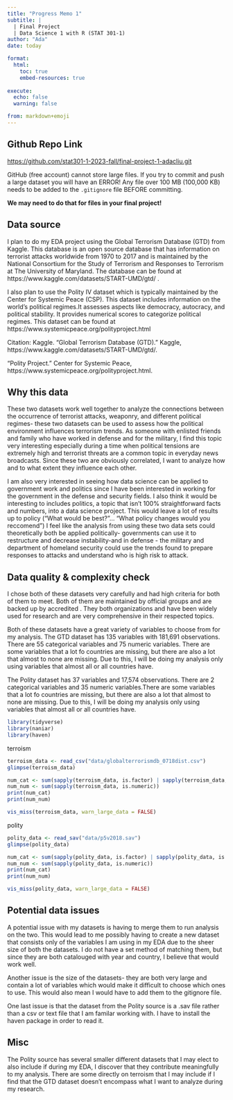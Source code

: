 ```yaml
---
title: "Progress Memo 1"
subtitle: |
  | Final Project 
  | Data Science 1 with R (STAT 301-1)
author: "Ada"
date: today

format:
  html:
    toc: true
    embed-resources: true
    
execute:
  echo: false
  warning: false

from: markdown+emoji 
---
```


::: {.callout-tip icon=false}

## Github Repo Link

[https://github.com/stat301-1-2023-fall/final-project-1-adacliu.git](https://github.com/stat301-1-2023-fall/final-project-1-adacliu.git)

:::

::: {.callout-warning}
GitHub (free account) cannot store large files. If you try to commit and push a large dataset you will have an ERROR! Any file over 100 MB (100,000 KB) needs to be added to the `.gitignore` file BEFORE committing.

**We may need to do that for files in your final project!**
:::

## Data source

I plan to do my EDA project using the Global Terrorism Database (GTD) from Kaggle. This database is an open source database that has information on terrorist attacks worldwide from 1970 to 2017 and is maintained by the National Consortium for the Study of Terrorism and Responses to Terrorism at The University of Maryland. The database can be found at https://www.kaggle.com/datasets/START-UMD/gtd/ .

I also plan to use the  Polity IV dataset which is typically maintained by the Center for Systemic Peace (CSP). This dataset includes information on the world's political regimes.It assesses aspects like democracy, autocracy, and political stability. It provides numerical scores to categorize political regimes.
This dataset can be found at https://www.systemicpeace.org/polityproject.html

Citation:
Kaggle. "Global Terrorism Database (GTD)." Kaggle, https://www.kaggle.com/datasets/START-UMD/gtd/.

"Polity Project." Center for Systemic Peace, https://www.systemicpeace.org/polityproject.html.


## Why this data

These two datasets work well together to analyze the connections between the occurrence of terrorist attacks, weaponry, and different political regimes- these two datasets can be used to assess how the political environment influences terrorism trends. As someone with enlisted friends and family who have worked in defense and for the military, I find this topic very interesting especially during a time when political tensions are extremely high and terrorist threats are a common topic in everyday news broadcasts. Since these two are obviously correlated, I want to analyze how and to what extent they influence each other.

I am also very interested in seeing how data science can be applied to government work and politics since I have been interested in working for the government in the defense and security fields. I also think it would be interesting to includes politics, a topic that isn't 100% straightforward facts and numbers, into a data science project. This would leave a lot of results up to policy ("What would be best?"... "What policy changes would you reccomend") I feel like the analysis from using these two data sets could theoretically both be applied politically- governments can use it to restructure and decrease instability-and in defense - the military and department of homeland security could use the trends found to prepare responses to attacks and understand who is high risk to attack.

## Data quality & complexity check

I chose both of these datasets very carefully and had high criteria for both of them to meet. Both of them are maintained by official groups and are backed up by accredited . They both organizations and have been widely used for research and are very comprehensive in their respected topics. 

Both of these datasets have a great variety of variables to choose from for my analysis.
The GTD dataset has 135 variables with 181,691 observations. There are 55 categorical variables and 75 numeric variables. There are some variables that a lot fo countries are missing, but there are also a lot that almost to none are missing. Due to this, I will be doing my analysis only using variables that almost all or all countries have.

The Polity dataset has 37 variables and 17,574 observations. There are 2 categorical variables and 35 numeric variables.There are some variables that a lot fo countries are missing, but there are also a lot that almost to none are missing. Due to this, I will be doing my analysis only using variables that almost all or all countries have.

```r
library(tidyverse)
library(naniar)
library(haven)
```
terroism
```r
terroism_data <- read_csv("data/globalterrorismdb_0718dist.csv")
glimpse(terroism_data)
```
```r
num_cat <- sum(sapply(terroism_data, is.factor) | sapply(terroism_data, is.character))
num_num <- sum(sapply(terroism_data, is.numeric))
print(num_cat)
print(num_num)
```
```r
vis_miss(terroism_data, warn_large_data = FALSE)
```
polity
```r
polity_data <- read_sav("data/p5v2018.sav")
glimpse(polity_data)
```
```r
num_cat <- sum(sapply(polity_data, is.factor) | sapply(polity_data, is.character))
num_num <- sum(sapply(polity_data, is.numeric))
print(num_cat)
print(num_num)
```
```r
vis_miss(polity_data, warn_large_data = FALSE)
```





## Potential data issues

A potential issue with my datasets is having to merge them to run analysis on the two. This would lead to me possibly having to create a new dataset that consists only of the variables I am using in my EDA due to the sheer size of both the datasets. I do not have a set method of matching them, but since they are both catalouged with year and country, I believe that would work well.

Another issue is the size of the datasets- they are both very large and contain a lot of variables which would make it difficult to choose which ones to use. This would also mean I would have to add them to the gitignore file.

One last issue is that the dataset from the Polity source is a .sav file rather than a csv or text file that I am familar working with. I have to install the haven package in order to read it.

## Misc

The Polity source has several smaller different datasets that I may elect to also include if during my EDA, I discover that they contribute meaningfully to my analysis. There are some directly on terroism that I may include if I find that the GTD dataset doesn't encompass what I want to analyze during my research.
